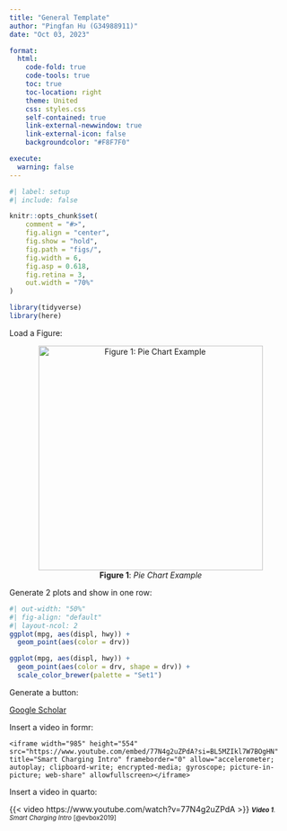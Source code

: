 ```yaml
---
title: "General Template"
author: "Pingfan Hu (G34988911)"
date: "Oct 03, 2023"

format:
  html:
    code-fold: true
    code-tools: true
    toc: true
    toc-location: right
    theme: United
    css: styles.css
    self-contained: true
    link-external-newwindow: true
    link-external-icon: false
    backgroundcolor: "#F8F7F0"

execute: 
  warning: false
---
```


```r
#| label: setup
#| include: false

knitr::opts_chunk$set(
    comment = "#>",
    fig.align = "center",
    fig.show = "hold",
    fig.path = "figs/",
    fig.width = 6,
    fig.asp = 0.618,
    fig.retina = 3,
    out.width = "70%"
)

library(tidyverse)
library(here)
```

Load a Figure:

::: {style="text-align: center;"}
![**Figure 1**: *Pie Chart Example*](https://clauswilke.com/dataviz/visualizing_proportions_files/figure-html/bundestag-pie-1.png){width="400"}
:::

Generate 2 plots and show in one row:

```r
#| out-width: "50%"
#| fig-align: "default"
#| layout-ncol: 2
ggplot(mpg, aes(displ, hwy)) +
  geom_point(aes(color = drv))

ggplot(mpg, aes(displ, hwy)) +
  geom_point(aes(color = drv, shape = drv)) +
  scale_color_brewer(palette = "Set1")
```

Generate a button:

<a href="https://scholar.google.com" class="btn btn-primary btn-sm" role="button"  target="_blank"> Google Scholar </a>

Insert a video in formr:

<div class="responsive-video">
    <iframe width="985" height="554" src="https://www.youtube.com/embed/77N4g2uZPdA?si=BL5MZIkl7W7BOgHN" title="Smart Charging Intro" frameborder="0" allow="accelerometer; autoplay; clipboard-write; encrypted-media; gyroscope; picture-in-picture; web-share" allowfullscreen></iframe>
</div>

Insert a video in quarto:

::: {style="width:100%;"}
{{< video https://www.youtube.com/watch?v=77N4g2uZPdA >}} [***Video 1**. Smart Charging Intro* [@evbox2019]]{style="font-size: 0.8em;"}
:::
